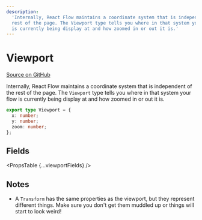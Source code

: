 ```yaml
---
description:
  'Internally, React Flow maintains a coordinate system that is independent of the
  rest of the page. The Viewport type tells you where in that system your flow
  is currently being display at and how zoomed in or out it is.'
---
```



# Viewport

[Source on GitHub](https://github.com/xyflow/xyflow/blob/main/packages/system/src/types/general.ts/#L75-L76)

Internally, React Flow maintains a coordinate system that is independent of the
rest of the page. The `Viewport` type tells you where in that system your flow
is currently being display at and how zoomed in or out it is.

```ts
export type Viewport = {
  x: number;
  y: number;
  zoom: number;
};
```

## Fields

<PropsTable {...viewportFields} />

## Notes

- A `Transform` has the same properties as the viewport, but they represent
  different things. Make sure you don't get them muddled up or things will start
  to look weird!
